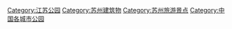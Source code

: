 [[Category:江苏公园|Category:江苏公园]]
[[Category:苏州建筑物|Category:苏州建筑物]]
[[Category:苏州旅游景点|Category:苏州旅游景点]]
[[Category:中国各城市公园|Category:中国各城市公园]]